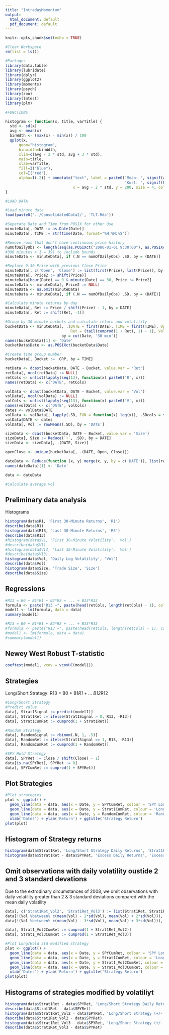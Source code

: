 ```yaml
---
title: "IntradayMomentum"
output:
  html_document: default
  pdf_document: default
---
```


```r
knitr::opts_chunk$set(echo = TRUE)
```

```r
#Clear Workspace
rm(list = ls())

#Packages
library(data.table)
library(lubridate)
library(dplyr)
library(ggplot2)
library(moments)
library(psych)
library(zoo)
library(lmtest)
library(plm)
```

```r
#FUNCTIONS

histogram <- function(x, title, varTitle) {
  std <- sd(x)
  avg <- mean(x)
  binWdth <- (max(x) - min(x)) / 100
  qplot(x,
      geom="histogram",
      binwidth=binWdth,
      xlim=c(avg - 3 * std, avg + 3 * std),
      main=title, 
      xlab=varTitle,  
      fill=I("blue"), 
      col=I("red"), 
      alpha=I(.2)) + annotate("text", label = paste0('Mean: ', signif(avg, 4), ', Std: ', signif(std, 4), '\n', 
                                                     'Kurt: ', signif(kurtosis(x), 4), ' Skew: ', signif(skewness(x), 4)),
                              x = avg - 2 * std, y = 200, size = 4, colour = "red")
}
```

```r
#LOAD DATA

#Load minute data
load(paste0('../ConsolidatedData2/', 'TLT.Rda'))

#Seperate Date and Time from POSIX for other Use
minuteData[, DATE := as.Date(Date)]
minuteData[, TIME := strftime(Date, format="%H:%M:%S")]

#Remove rows that don't have continuous price history
numOfDailyObs <- length(seq(as.POSIXct("2000-01-01 9:30:00"), as.POSIXct("2000-01-01 16:00:00"), by='min'))
#390 minutes + 1 = 391 to include bounds
minuteData <- minuteData[, if (.N == numOfDailyObs) .SD, by = (DATE)]

#Replace 9:30 Price with previous Close Price
minuteData[, c('Open', 'Close') := list(first(Price), last(Price)), by = DATE]
minuteData[, Price2 := shift(Price)]
minuteData[hour(Date) == 9 & minute(Date) == 30, Price := Price2]
minuteData <- minuteData[, Price2 := NULL]
minuteData <- na.omit(minuteData)
minuteData <- minuteData[, if (.N == numOfDailyObs) .SD, by = (DATE)]

#Calculate minute returns by day
minuteData[, Ret := Price / shift(Price) - 1, by = DATE]
minuteData[, Ret := shift(Ret, -1)]

#Group by 30 minute buckets and calculate return and volatility
bucketData <- minuteData[, .(DATE = first(DATE), TIME = first(TIME), Open = first(Open), Close = first(Close),
                             Ret = (tail(cumprod(1 + Ret), 1) - 1), Vol = sd(Ret), Size = sum(Size)), 
                         by = cut(Date, '30 min')]
names(bucketData)[1] <- 'Date'
bucketData$Date <- as.POSIXct(bucketData$Date)

#Create time group number
bucketData[, Bucket := .GRP, by = TIME]

retData <- dcast(bucketData, DATE ~ Bucket, value.var = 'Ret')
retData[, ncol(retData) := NULL]
retCols <- unlist(lapply(seq(13), function(x) paste0('R', x)))
names(retData) <- c('DATE', retCols)

volData <- dcast(bucketData, DATE ~ Bucket, value.var = 'Vol')
volData[, ncol(volData) := NULL]
volCols <- unlist(lapply(seq(13), function(x) paste0('V', x)))
names(volData) <- c('DATE', volCols)
dates <- volData$DATE
volData <- volData[, lapply(.SD, FUN = function(x) log(x)), .SDcols = setdiff(colnames(volData), "DATE")]
volData$DATE <- dates
volData[, Vol := rowMeans(.SD), by = 'DATE']

sizeData <- dcast(bucketData, DATE ~ Bucket, value.var = 'Size')
sizeData[, Size := Reduce(`+`, .SD), by = DATE]
sizeData <- sizeData[, .(DATE, Size)]

openClose <- unique(bucketData[, .(DATE, Open, Close)])

dateData <- Reduce(function (x, y) merge(x, y, by = c('DATE')), list(retData, volData, sizeData, openClose))
names(dateData)[1] <- 'Date'

data <- dateData

#Calculate average vol
```

## Preliminary data analysis
Histograms
```r
histogram(data$R1, 'First 30-Minute Returns', 'R1')
describe(data$R1)
histogram(data$R13, 'Last 30-Minute Returns', 'R3')
describe(data$R13)
#histogram(data$V1, 'First 30-Minute Volatility', 'Vol')
#describe(data$V1)
#histogram(data$V13, 'Last 30-Minute Volatility', 'Vol')
#describe(data$V13)
histogram(data$Vol, 'Daily Log Volatility', 'Vol')
describe(data$Vol)
histogram(data$Size, 'Trade Size', 'Size')
describe(data$Size)
```

## Regressions
```r
#R13 = B0 + B1*R1 + B2*R2 + ... + B13*R13
formula <- paste("R13 ~", paste(head(retCols, length(retCols) - 1), collapse = " + "))
model1 <- lm(formula, data = data)
summary(model1)

#R13 = B0 + B1*R1 + B2*R2 + ... + B13*R13
#formula <- paste("R13 ~", paste(head(retCols, length(retCols) - 1), collapse = " + "))
#model1 <- lm(formula, data = data)
#summary(model1)
```

## Newey West Robust T-statistic
```r
coeftest(model1, vcov = vcovHC(model1))
```

## Strategies
Long/Short Strategy: R13 = B0 + B1*R1 + ... B12*R12
```r
#Long/Short Strategy
#Predict value
data[, Strat1Signal := predict(model1)]
data[, Strat1Ret := ifelse(Strat1Signal > 0, R13, -R13)]
data[, Strat1CumRet := cumprod(1 + Strat1Ret)]

#Random Strategy
data[, RandomSignal := rbinom(.N, 1, .5)]
data[, RandomRet := ifelse(Strat1Signal == 1, R13, -R13)]
data[, RandomCumRet := cumprod(1 + RandomRet)]

#SPY Hold Strategy
data[, SPYRet := Close / shift(Close) - 1]
data[is.na(SPYRet), SPYRet := 0]
data[, SPYCumRet := cumprod(1 + SPYRet)]
```

## Plot Strategies
```r
#Plot strategies
plot <- ggplot() +
  geom_line(data = data, aes(x = Date, y = SPYCumRet, colour = 'SPY Long')) + 
  geom_line(data = data, aes(x = Date, y = Strat1CumRet, colour = 'Long/Short Strategy')) + 
  geom_line(data = data, aes(x = Date, y = RandomCumRet, colour = 'Random Strategy')) + 
  xlab('Dates') + ylab('Return') + ggtitle('Strategy Return')
plot(plot)
```

## Histogram of Strategy returns
```r
histogram(data$Strat1Ret, 'Long/Short Strategy Daily Returns', 'Strat1Ret')
histogram(data$Strat1Ret - data$SPYRet, 'Excess Daily Returns', 'Excess Returns')
```

## Omit observations with daily volatility oustide 2 and 3 standard devations
Due to the extrodinary circumstances of 2008, we omit observations with daily volatility greater than 2 & 3 standard deviations compared with the mean daily volatility
```r
data[, c('Strat1Ret_Vol2', 'Strat1Ret_Vol3') := list(Strat1Ret, Strat1Ret)]
data[!(Vol %between% c(mean(Vol) - 2*sd(Vol), mean(Vol) + 2*sd(Vol))), Strat1Ret_Vol2 := 0]
data[!(Vol %between% c(mean(Vol) - 3*sd(Vol), mean(Vol) + 3*sd(Vol))), Strat1Ret_Vol3 := 0]

data[, Strat1_Vol2CumRet := cumprod(1 + Strat1Ret_Vol2)]
data[, Strat1_Vol3CumRet := cumprod(1 + Strat1Ret_Vol3)]

#Plot Long/Hold std modified strategy
plot <- ggplot() +
  geom_line(data = data, aes(x = Date, y = SPYCumRet, colour = 'SPY Long')) + 
  geom_line(data = data, aes(x = Date, y = Strat1CumRet, colour = 'Long/Short Strategy')) + 
  geom_line(data = data, aes(x = Date, y = Strat1_Vol2CumRet, colour = 'Long/Short Strategy +/- 2 Std. Dev. Volatility')) + 
  geom_line(data = data, aes(x = Date, y = Strat1_Vol3CumRet, colour = 'Long/Short Strategy +/- 3 Std. Dev. Volatility')) + 
  xlab('Dates') + ylab('Return') + ggtitle('Strategy Return')
plot(plot)
```

## Histograms of strategies modified by volatiliyt
```r
histogram(data$Strat1Ret - data$SPYRet, 'Long/Short Strategy Daily Returns', 'Returns')
describe(data$Strat1Ret - data$SPYRet)
histogram(data$Strat1Ret_Vol2 - data$SPYRet, 'Long/Short Strategy (+/- 2 Std. Dev. Volatility) Excess Daily Returns', 'Returns')
describe(data$Strat1Ret_Vol2 - data$SPYRet)
histogram(data$Strat1Ret_Vol3 - data$SPYRet, 'Long/Short Strategy (+/- 3 Std. Dev. Volatility) Excess Daily Returns', 'Returns')
describe(data$Strat1Ret_Vol3 - data$SPYRet)
```

